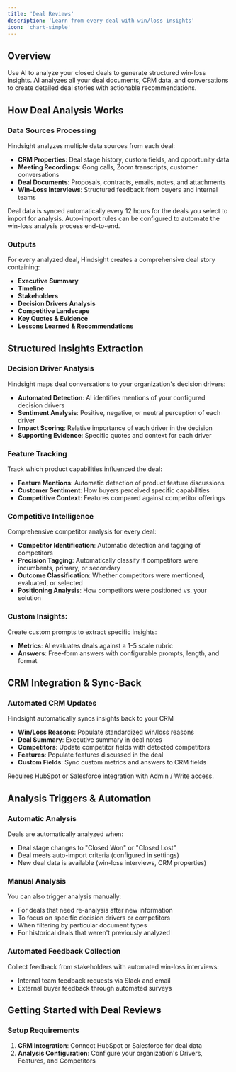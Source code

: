 ```yaml
---
title: 'Deal Reviews'
description: 'Learn from every deal with win/loss insights'
icon: 'chart-simple'
---
```


## Overview
Use AI to analyze your closed deals to generate structured win-loss insights. AI analyzes all your deal documents, CRM data, and conversations to create detailed deal stories with actionable recommendations.

## How Deal Analysis Works

### Data Sources Processing
Hindsight analyzes multiple data sources from each deal:
- **CRM Properties**: Deal stage history, custom fields, and opportunity data
- **Meeting Recordings**: Gong calls, Zoom transcripts, customer conversations
- **Deal Documents**: Proposals, contracts, emails, notes, and attachments
- **Win-Loss Interviews**: Structured feedback from buyers and internal teams

Deal data is synced automatically every 12 hours for the deals you select to import for analysis. Auto-import rules can be configured to automate the win-loss analysis process end-to-end.

### Outputs
For every analyzed deal, Hindsight creates a comprehensive deal story containing:

- **Executive Summary**
- **Timeline**
- **Stakeholders**
- **Decision Drivers Analysis**
- **Competitive Landscape**
- **Key Quotes & Evidence**
- **Lessons Learned & Recommendations**

## Structured Insights Extraction

### Decision Driver Analysis
Hindsight maps deal conversations to your organization's decision drivers:
- **Automated Detection**: AI identifies mentions of your configured decision drivers
- **Sentiment Analysis**: Positive, negative, or neutral perception of each driver
- **Impact Scoring**: Relative importance of each driver in the decision
- **Supporting Evidence**: Specific quotes and context for each driver

### Feature Tracking
Track which product capabilities influenced the deal:
- **Feature Mentions**: Automatic detection of product feature discussions
- **Customer Sentiment**: How buyers perceived specific capabilities
- **Competitive Context**: Features compared against competitor offerings

### Competitive Intelligence
Comprehensive competitor analysis for every deal:
- **Competitor Identification**: Automatic detection and tagging of competitors
- **Precision Tagging**: Automatically classify if competitors were incumbents, primary, or secondary
- **Outcome Classification**: Whether competitors were mentioned, evaluated, or selected
- **Positioning Analysis**: How competitors were positioned vs. your solution

### Custom Insights:
Create custom prompts to extract specific insights:
- **Metrics**: AI evaluates deals against a 1-5 scale rubric
- **Answers**: Free-form answers with configurable prompts, length, and format

## CRM Integration & Sync-Back

### Automated CRM Updates
Hindsight automatically syncs insights back to your CRM

- **Win/Loss Reasons**: Populate standardized win/loss reasons
- **Deal Summary**: Executive summary in deal notes
- **Competitors**: Update competitor fields with detected competitors
- **Features**: Populate features discussed in the deal
- **Custom Fields**: Sync custom metrics and answers to CRM fields

Requires HubSpot or Salesforce integration with Admin / Write access.

## Analysis Triggers & Automation

### Automatic Analysis
Deals are automatically analyzed when:
- Deal stage changes to "Closed Won" or "Closed Lost"
- Deal meets auto-import criteria (configured in settings)
- New deal data is available (win-loss interviews, CRM properties)

### Manual Analysis
You can also trigger analysis manually:
- For deals that need re-analysis after new information
- To focus on specific decision drivers or competitors
- When filtering by particular document types
- For historical deals that weren't previously analyzed

### Automated Feedback Collection
Collect feedback from stakeholders with automated win-loss interviews:
- Internal team feedback requests via Slack and email
- External buyer feedback through automated surveys

## Getting Started with Deal Reviews

### Setup Requirements
1. **CRM Integration**: Connect HubSpot or Salesforce for deal data
2. **Analysis Configuration**: Configure your organization's Drivers, Features, and Competitors